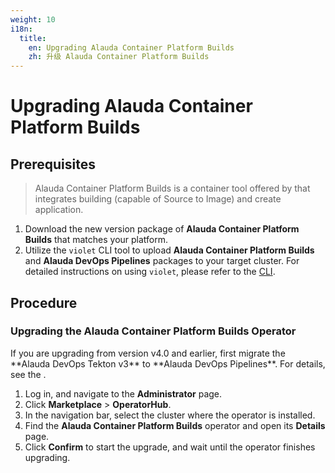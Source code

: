 ```yaml
---
weight: 10
i18n:
  title:
    en: Upgrading Alauda Container Platform Builds
    zh: 升级 Alauda Container Platform Builds
---
```


# Upgrading Alauda Container Platform Builds

## Prerequisites

> Alauda Container Platform Builds is a container tool offered by <Term name="product" textCase="capitalize" /> that integrates building (capable of Source to Image) and create application.

1. Download the new version package of **Alauda Container Platform Builds** that matches your platform.
2. Utilize the `violet` CLI tool to upload **Alauda Container Platform Builds** and **Alauda DevOps Pipelines** packages to your target cluster. For detailed instructions on using `violet`, please refer to the [CLI](/ui/cli_tools/index.mdx).

## Procedure


### Upgrading the Alauda Container Platform Builds Operator

<Directive type="info" title="INFO">
If you are upgrading from version v4.0 and earlier, first migrate the **Alauda DevOps Tekton v3** to **Alauda DevOps Pipelines**.
For details, see the <ExternalSiteLink name="devops" href="devops-initialization/cicd/migrating-tekton-v3-to-v4.md" children="migration guide" />.
</Directive>

1. Log in, and navigate to the **Administrator** page.
2. Click **Marketplace** > **OperatorHub**.
3. In the navigation bar, select the cluster where the operator is installed.
4. Find the **Alauda Container Platform Builds** operator and open its **Details** page.
5. Click **Confirm** to start the upgrade, and wait until the operator finishes upgrading.
